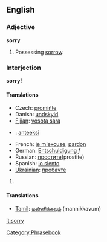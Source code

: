 ==English==
===Adjective===
'''sorry'''

#Possessing [[sorrow]].

===Interjection===
'''sorry!'''

====Translations====
*Czech: [[promiňte]]
*Danish: [[undskyld]]
*[[Fijian]]: [[vosota sara]]
*{{fi}}: [[anteeksi]]
*French: [[je m'excuse]], [[pardon]]
*German: [[Entschuldigung]] ''f''
*Russian: [[простите]](prostite)
*Spanish: [[lo siento]]
*[[Ukrainian]]: [[пробачте]]


#{{substub}}

====Translations====
*[[Tamil]]: [[மன்னிக்கவும்]] (mannikkavum)
[[Category:Phrasebook]]

[[it:sorry]]